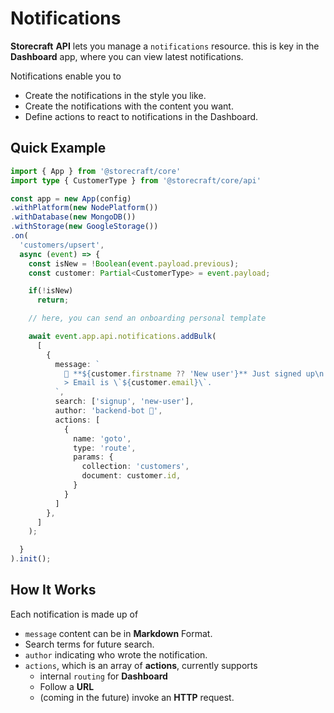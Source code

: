 # Notifications

**Storecraft** **API** lets you manage a `notifications` resource. this is
key in the **Dashboard** app, where you can view latest notifications.

Notifications enable you to
- Create the notifications in the style you like.
- Create the notifications with the content you want.
- Define actions to react to notifications in the Dashboard.

## Quick Example

```ts
import { App } from '@storecraft/core'
import type { CustomerType } from '@storecraft/core/api'

const app = new App(config)
.withPlatform(new NodePlatform())
.withDatabase(new MongoDB())
.withStorage(new GoogleStorage())
.on(
  'customers/upsert',
  async (event) => {
    const isNew = !Boolean(event.payload.previous);
    const customer: Partial<CustomerType> = event.payload;

    if(!isNew)  
      return;

    // here, you can send an onboarding personal template

    await event.app.api.notifications.addBulk(
      [
        {
          message: `
            🚀 **${customer.firstname ?? 'New user'}** Just signed up\n 
            > Email is \`${customer.email}\`.
          `,
          search: ['signup', 'new-user'],
          author: 'backend-bot 🤖',
          actions: [
            {
              name: 'goto',
              type: 'route',
              params: {
                collection: 'customers',
                document: customer.id,
              }
            }
          ]
        },
      ]
    );

  }
).init();

```

## How It Works

Each notification is made up of
- `message` content can be in **Markdown** Format.
- Search terms for future search.
- `author` indicating who wrote the notification.
- `actions`, which is an array of **actions**, currently supports
  - internal `routing` for **Dashboard**
  - Follow a **URL**
  - (coming in the future) invoke an **HTTP** request.